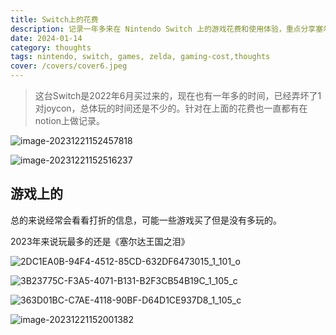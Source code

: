 ```yaml
---
title: Switch上的花费
description: 记录一年多来在 Nintendo Switch 上的游戏花费和使用体验，重点分享塞尔达传说等游戏体验
date: 2024-01-14
category: thoughts
tags: nintendo, switch, games, zelda, gaming-cost,thoughts
cover: /covers/cover6.jpeg
---
```


> 这台Switch是2022年6月买过来的，现在也有一年多的时间，已经弄坏了1对joycon，总体玩的时间还是不少的。针对在上面的花费也一直都有在notion上做记录。

![image-20231221152457818](https://alist.v2ex.com.cn/d/139pan/images/image-20231221152457818.png)

![image-20231221152516237](https://alist.v2ex.com.cn/d/139pan/images/image-20231221152516237.png)

## 游戏上的

总的来说经常会看看打折的信息，可能一些游戏买了但是没有多玩的。

2023年来说玩最多的还是《塞尔达王国之泪》

![2DC1EA0B-94F4-4512-85CD-632DF6473015_1_101_o](https://alist.v2ex.com.cn/d/139pan/images/2DC1EA0B-94F4-4512-85CD-632DF6473015_1_101_o.jpeg)

![3B23775C-F3A5-4071-B131-B2F3CB54B19C_1_105_c](https://alist.v2ex.com.cn/d/139pan/images/3B23775C-F3A5-4071-B131-B2F3CB54B19C_1_105_c.jpeg)

![363D01BC-C7AE-4118-90BF-D64D1CE937D8_1_105_c](https://alist.v2ex.com.cn/d/139pan/images/363D01BC-C7AE-4118-90BF-D64D1CE937D8_1_105_c.jpeg)

![image-20231221152001382](https://alist.v2ex.com.cn/d/139pan/images/image-20231221152001382.png) 